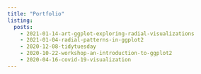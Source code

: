 ```yaml
---
title: "Portfolio"
listing:
  posts:
    - 2021-01-14-art-ggplot-exploring-radial-visualizations
    - 2021-01-04-radial-patterns-in-ggplot2
    - 2020-12-08-tidytuesday
    - 2020-10-22-workshop-an-introduction-to-ggplot2
    - 2020-04-16-covid-19-visualization
---
```

